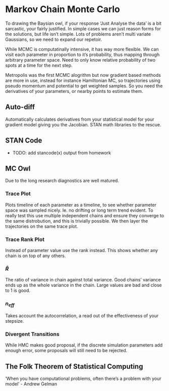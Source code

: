 # Markov Chain Monte Carlo

To drawing the Baysian owl, if your response 'Just Analyse the data' is a bit sarcastic, your fairly justified. In simple cases we can just reason forms for the solutions, but life isn't simple. Lots of problems aren't multi variate Gaussians, so we need to expand our repetoir.

While MCMC is computatinally intensive, it has way more flexible. We can visit each parameter in proportion to it's probability, thus mapping through arbitrary parameter space. Need to only know relative probability of two spots at a time for the next step.

Metropolis was the first MCMC alogrithm but now gradient based methods are more in use, instead for instance Hamiltonian MC, so trajectories using pseudo momentum and potential to get weighted samples. So you need the derivatives of your parameters, or nearby points to estimate them.

## Auto-diff

Automatically calculates derivatives from your statistical model for your gradient model giving you the Jacobian. STAN math libraries to the rescue.

## STAN Code

- TODO: add stancode(x) output from homework

## MC Owl

Due to the long research diagnostics are well matured.

### Trace Plot

Plots timeline of each parameter as a timeline, to see whether parameter space was sampled nicely. Ie. no drifting or long term trend evident. To really test this use multiple independent chains and ensure they converge to the same distrobution, and this is trivially possible. We then layer the trajectories on the same trace plot.

### Trace Rank Plot

Instead of parameter value use the rank instead. This shows whether any chain is on top of any others.

### $\hat{R}$

The ratio of variance in chain against total variance. Good chains' variance ends up as the whole variance in the chain. Large values are bad and close to $1$ is good.

### $n_{eff}$

Takes account the autocorrelation, a read out of the effectiveness of your stepsize.

### Divergent Transitions

While HMC makes good proposal, if the discrete simulation parameters add enough error, some proposals will still need to be rejected.

## The Folk Theorem of Statistical Computing

'When you have computational problems, often there's a problem with your model' - Andrew Gelman
